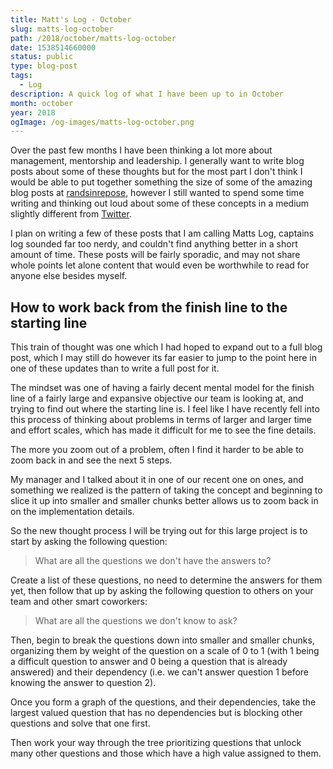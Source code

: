 ```yaml
---
title: Matt's Log - October
slug: matts-log-october
path: /2018/october/matts-log-october
date: 1538514660000
status: public
type: blog-post
tags:
  - Log
description: A quick log of what I have been up to in October
month: october
year: 2018
ogImage: /og-images/matts-log-october.png
---
```



Over the past few months I have been thinking a lot more about management,
mentorship and leadership. I generally want to write blog posts about some of
these thoughts but for the most part I don't think I would be able to put
together something the size of some of the amazing blog posts at
[randsinrepose](http://randsinrepose.com/), however I still wanted to spend some
time writing and thinking out loud about some of these concepts in a medium
slightly different from [Twitter](https://twitter.com/immatthamlin).

I plan on writing a few of these posts that I am calling Matts Log, captains log
sounded far too nerdy, and couldn't find anything better in a short amount of
time. These posts will be fairly sporadic, and may not share whole points let
alone content that would even be worthwhile to read for anyone else besides
myself.

## How to work back from the finish line to the starting line

This train of thought was one which I had hoped to expand out to a full blog
post, which I may still do however its far easier to jump to the point here in
one of these updates than to write a full post for it.

The mindset was one of having a fairly decent mental model for the finish line
of a fairly large and expansive objective our team is looking at, and trying to
find out where the starting line is. I feel like I have recently fell into this
process of thinking about problems in terms of larger and larger time and effort
scales, which has made it difficult for me to see the fine details.

The more you zoom out of a problem, often I find it harder to be able to zoom
back in and see the next 5 steps.

My manager and I talked about it in one of our recent one on ones, and something
we realized is the pattern of taking the concept and beginning to slice it up
into smaller and smaller chunks better allows us to zoom back in on the
implementation details.

So the new thought process I will be trying out for this large project is to
start by asking the following question:

> What are all the questions we don't have the answers to?

Create a list of these questions, no need to determine the answers for them yet,
then follow that up by asking the following question to others on your team and
other smart coworkers:

> What are all the questions we don't know to ask?

Then, begin to break the questions down into smaller and smaller chunks,
organizing them by weight of the question on a scale of 0 to 1 (with 1 being a
difficult question to answer and 0 being a question that is already answered)
and their dependency (i.e. we can't answer question 1 before knowing the answer
to question 2).

Once you form a graph of the questions, and their dependencies, take the largest
valued question that has no dependencies but is blocking other questions and
solve that one first.

Then work your way through the tree prioritizing questions that unlock many
other questions and those which have a high value assigned to them.

